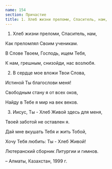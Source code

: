 ```yaml
---
name: 154
section: Причастие
title: 1. Хлеб жизни преломи, Спаситель, нам,
---
```

1. Хлеб жизни преломи, Спаситель, нам,

Как преломлял Своим ученикам.

В Слове Твоем, Господь, ищем Тебя,

К нам, грешным, снизойди, нас возлюбя.


2. В сердце мое вложи Твои Слова,

Истиной Ты благослови меня!

Свободным стану я от всех оков,

Найду в Тебе я мир на век веков.


3. Иисус, Ты - Хлеб Живой здесь для меня,

Твоей заботой не оставлен я.

Дай мне вкушать Тебя и жить Тобой,

Хочу Тебя любить: Ты - Хлеб Живой!


Лютеранский сборник Литургии и гимнов.

– Алматы, Казахстан, 1999 г. 